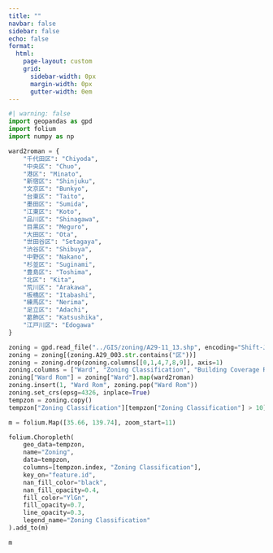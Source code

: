 ```yaml
---
title: ""
navbar: false
sidebar: false
echo: false
format:
  html:
    page-layout: custom
    grid:
      sidebar-width: 0px
      margin-width: 0px
      gutter-width: 0em
---
```

```python
#| warning: false
import geopandas as gpd
import folium
import numpy as np

ward2roman = {
    "千代田区": "Chiyoda",
    "中央区": "Chuo",
    "港区": "Minato",
    "新宿区": "Shinjuku",
    "文京区": "Bunkyo",
    "台東区": "Taito",
    "墨田区": "Sumida",
    "江東区": "Koto",
    "品川区": "Shinagawa",
    "目黒区": "Meguro",
    "大田区": "Ota",
    "世田谷区": "Setagaya",
    "渋谷区": "Shibuya",
    "中野区": "Nakano",
    "杉並区": "Suginami",
    "豊島区": "Toshima",
    "北区": "Kita",
    "荒川区": "Arakawa",
    "板橋区": "Itabashi",
    "練馬区": "Nerima",
    "足立区": "Adachi",
    "葛飾区": "Katsushika",
    "江戸川区": "Edogawa"
}

zoning = gpd.read_file("../GIS/zoning/A29-11_13.shp", encoding="Shift-JIS")
zoning = zoning[(zoning.A29_003.str.contains("区"))]
zoning = zoning.drop(zoning.columns[[0,1,4,7,8,9]], axis=1)
zoning.columns = ["Ward", "Zoning Classification", "Building Coverage Ratio", "Floor Area Ratio", "geometry"]
zoning["Ward Rom"] = zoning["Ward"].map(ward2roman)
zoning.insert(1, "Ward Rom", zoning.pop("Ward Rom"))
zoning.set_crs(epsg=4326, inplace=True)
tempzon = zoning.copy()
tempzon["Zoning Classification"][tempzon["Zoning Classification"] > 10] = np.nan 

m = folium.Map([35.66, 139.74], zoom_start=11)

folium.Choropleth(
    geo_data=tempzon,
    name="Zoning",
    data=tempzon,
    columns=[tempzon.index, "Zoning Classification"],
    key_on="feature.id",
    nan_fill_color="black",
    nan_fill_opacity=0.4,
    fill_color="YlGn",
    fill_opacity=0.7,
    line_opacity=0.3,
    legend_name="Zoning Classification"
).add_to(m)

m
```